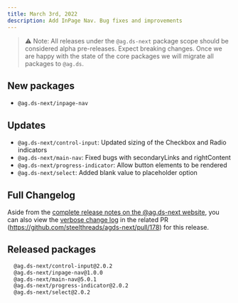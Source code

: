 ```yaml
---
title: March 3rd, 2022
description: Add InPage Nav. Bug fixes and improvements
---
```


> ⚠️ Note: All releases under the `@ag.ds-next` package scope should be considered alpha pre-releases. Expect breaking changes. Once we are happy with the state of the core packages we will migrate all packages to `@ag.ds`.

## New packages

- `@ag.ds-next/inpage-nav`

## Updates

- `@ag.ds-next/control-input`: Updated sizing of the Checkbox and Radio indicators
- `@ag.ds-next/main-nav`: Fixed bugs with secondaryLinks and rightContent
- `@ag.ds-next/progress-indicator`: Allow button elements to be rendered
- `@ag.ds-next/select`: Added blank value to placeholder option

## Full Changelog

Aside from the [complete release notes on the @ag.ds-next website](https://design-system.agriculture.gov.au/updates/2022-03-03), you can also view the [verbose change log](https://github.com/steelthreads/agds-next/pull/178) in the related PR (https://github.com/steelthreads/agds-next/pull/178) for this release.

## Released packages

```sh
  @ag.ds-next/control-input@2.0.2
  @ag.ds-next/inpage-nav@1.0.0
  @ag.ds-next/main-nav@5.0.1
  @ag.ds-next/progress-indicator@2.0.2
  @ag.ds-next/select@2.0.2
```
